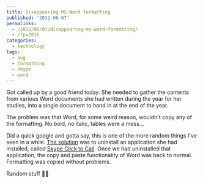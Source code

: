 ```yaml
---
title: Disappearing MS Word formatting
published: '2012-06-07'
permalinks:
  - /2012/06/07/disappearing-ms-word-formatting/
  - /?p=2016
categories:
  - technology
tags:
  - bug
  - formatting
  - skype
  - word
---
```


Got called up by a good friend today. She needed to gather the contents from various Word documents she had written during the year for her studies, into a single document to hand in at the end of the year.

The problem was that Word, for some weird reason, wouldn't copy any of the formatting. No bold, no italic, tables were a mess...

Did a quick google and gotta say, this is one of the more random things I've seen in a while. [The solution](https://social.technet.microsoft.com/Forums/en-US/officesetupdeploy/thread/8357d656-aae0-41d5-a01e-ea11087812a6) was to uninstall an application she had installed, called [Skype Click to Call](https://www.skype.com/en/download-skype/click-to-call/). Once we had uninstalled that application, the copy and paste functionality of Word was back to normal. Formatting was copied without problems.

Random stuff 🤷‍♂️
